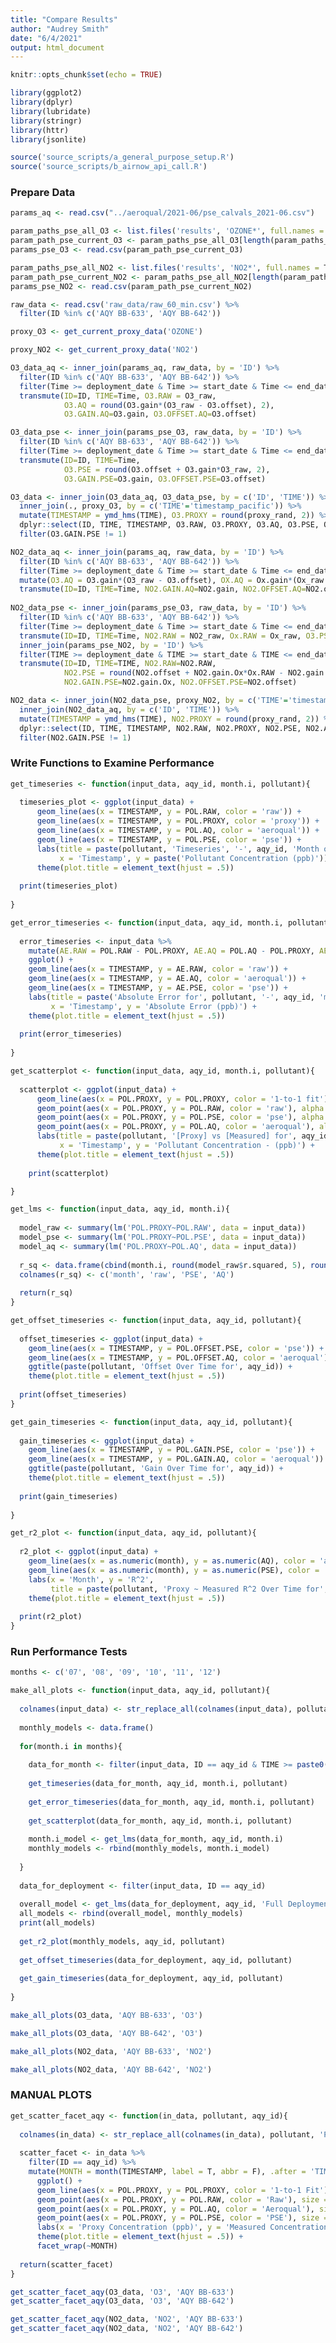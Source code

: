 ```yaml
---
title: "Compare Results"
author: "Audrey Smith"
date: "6/4/2021"
output: html_document
---
```


```r
knitr::opts_chunk$set(echo = TRUE)
```

```r
library(ggplot2)
library(dplyr)
library(lubridate)
library(stringr)
library(httr)
library(jsonlite)

source('source_scripts/a_general_purpose_setup.R')
source('source_scripts/b_airnow_api_call.R')
```

### Prepare Data
```r
params_aq <- read.csv("../aeroqual/2021-06/pse_calvals_2021-06.csv")

param_paths_pse_all_O3 <- list.files('results', 'OZONE*', full.names = T)
param_path_pse_current_O3 <- param_paths_pse_all_O3[length(param_paths_pse_all_O3)]
params_pse_O3 <- read.csv(param_path_pse_current_O3)

param_paths_pse_all_NO2 <- list.files('results', 'NO2*', full.names = T)
param_path_pse_current_NO2 <- param_paths_pse_all_NO2[length(param_paths_pse_all_NO2)]
params_pse_NO2 <- read.csv(param_path_pse_current_NO2)

raw_data <- read.csv('raw_data/raw_60_min.csv') %>%
  filter(ID %in% c('AQY BB-633', 'AQY BB-642'))
```

```r
proxy_O3 <- get_current_proxy_data('OZONE')

proxy_NO2 <- get_current_proxy_data('NO2')
```

```r
O3_data_aq <- inner_join(params_aq, raw_data, by = 'ID') %>%
  filter(ID %in% c('AQY BB-633', 'AQY BB-642')) %>%
  filter(Time >= deployment_date & Time >= start_date & Time <= end_date & Time < 2021) %>%
  transmute(ID=ID, TIME=Time, O3.RAW = O3_raw,
            O3.AQ = round(O3.gain*(O3_raw - O3.offset), 2),
            O3.GAIN.AQ=O3.gain, O3.OFFSET.AQ=O3.offset)

O3_data_pse <- inner_join(params_pse_O3, raw_data, by = 'ID') %>%
  filter(ID %in% c('AQY BB-633', 'AQY BB-642')) %>%
  filter(Time >= deployment_date & Time >= start_date & Time <= end_date & Time < 2021) %>%
  transmute(ID=ID, TIME=Time,
            O3.PSE = round(O3.offset + O3.gain*O3_raw, 2),
            O3.GAIN.PSE=O3.gain, O3.OFFSET.PSE=O3.offset)

O3_data <- inner_join(O3_data_aq, O3_data_pse, by = c('ID', 'TIME')) %>%
  inner_join(., proxy_O3, by = c('TIME'='timestamp_pacific')) %>%
  mutate(TIMESTAMP = ymd_hms(TIME), O3.PROXY = round(proxy_rand, 2)) %>%
  dplyr::select(ID, TIME, TIMESTAMP, O3.RAW, O3.PROXY, O3.AQ, O3.PSE, O3.GAIN.AQ, O3.GAIN.PSE, O3.OFFSET.AQ, O3.OFFSET.PSE) %>%
  filter(O3.GAIN.PSE != 1)
```

```r
NO2_data_aq <- inner_join(params_aq, raw_data, by = 'ID') %>%
  filter(ID %in% c('AQY BB-633', 'AQY BB-642')) %>%
  filter(Time >= deployment_date & Time >= start_date & Time <= end_date & Time < 2021) %>%
  mutate(O3.AQ = O3.gain*(O3_raw - O3.offset), OX.AQ = Ox.gain*(Ox_raw - Ox.offset), NO2.INT = OX.AQ-NO2.a.value*O3.AQ) %>%
  transmute(ID=ID, TIME=Time, NO2.GAIN.AQ=NO2.gain, NO2.OFFSET.AQ=NO2.offset, NO2.AQ = round(NO2.gain*(NO2.INT - NO2.offset), 2))
  
NO2_data_pse <- inner_join(params_pse_O3, raw_data, by = 'ID') %>%
  filter(ID %in% c('AQY BB-633', 'AQY BB-642')) %>%
  filter(Time >= deployment_date & Time >= start_date & Time <= end_date & Time < 2021) %>%
  transmute(ID=ID, TIME=Time, NO2.RAW = NO2_raw, Ox.RAW = Ox_raw, O3.PSE = round(O3.offset + O3.gain*O3_raw, 2)) %>%
  inner_join(params_pse_NO2, by = 'ID') %>%
  filter(TIME >= deployment_date & TIME >= start_date & TIME <= end_date & TIME < 2021) %>%
  transmute(ID=ID, TIME=TIME, NO2.RAW=NO2.RAW, 
            NO2.PSE = round(NO2.offset + NO2.gain.Ox*Ox.RAW - NO2.gain.O3*O3.PSE, 2),
            NO2.GAIN.PSE=NO2.gain.Ox, NO2.OFFSET.PSE=NO2.offset)

NO2_data <- inner_join(NO2_data_pse, proxy_NO2, by = c('TIME'='timestamp_pacific')) %>%
  inner_join(NO2_data_aq, by = c('ID', 'TIME')) %>%
  mutate(TIMESTAMP = ymd_hms(TIME), NO2.PROXY = round(proxy_rand, 2)) %>%
  dplyr::select(ID, TIME, TIMESTAMP, NO2.RAW, NO2.PROXY, NO2.PSE, NO2.AQ, NO2.GAIN.PSE, NO2.GAIN.AQ, NO2.OFFSET.PSE, NO2.OFFSET.AQ) %>%
  filter(NO2.GAIN.PSE != 1)
```

### Write Functions to Examine Performance
```r
get_timeseries <- function(input_data, aqy_id, month.i, pollutant){
  
  timeseries_plot <- ggplot(input_data) +
      geom_line(aes(x = TIMESTAMP, y = POL.RAW, color = 'raw')) +
      geom_line(aes(x = TIMESTAMP, y = POL.PROXY, color = 'proxy')) +
      geom_line(aes(x = TIMESTAMP, y = POL.AQ, color = 'aeroqual')) +
      geom_line(aes(x = TIMESTAMP, y = POL.PSE, color = 'pse')) +
      labs(title = paste(pollutant, 'Timeseries', '-', aqy_id, 'Month of', month.i), 
           x = 'Timestamp', y = paste('Pollutant Concentration (ppb)')) +
      theme(plot.title = element_text(hjust = .5))
  
  print(timeseries_plot)
  
}
```

```r
get_error_timeseries <- function(input_data, aqy_id, month.i, pollutant){
  
  error_timeseries <- input_data %>%
    mutate(AE.RAW = POL.RAW - POL.PROXY, AE.AQ = POL.AQ - POL.PROXY, AE.PSE = POL.PSE - POL.PROXY) %>%
    ggplot() +
    geom_line(aes(x = TIMESTAMP, y = AE.RAW, color = 'raw')) +
    geom_line(aes(x = TIMESTAMP, y = AE.AQ, color = 'aeroqual')) +
    geom_line(aes(x = TIMESTAMP, y = AE.PSE, color = 'pse')) +
    labs(title = paste('Absolute Error for', pollutant, '-', aqy_id, 'month of', month.i), 
         x = 'Timestamp', y = 'Absolute Error (ppb)') +
    theme(plot.title = element_text(hjust = .5))
  
  print(error_timeseries)
  
}
```

```r
get_scatterplot <- function(input_data, aqy_id, month.i, pollutant){
  
  scatterplot <- ggplot(input_data) +
      geom_line(aes(x = POL.PROXY, y = POL.PROXY, color = '1-to-1 fit')) +
      geom_point(aes(x = POL.PROXY, y = POL.RAW, color = 'raw'), alpha = .5) +
      geom_point(aes(x = POL.PROXY, y = POL.PSE, color = 'pse'), alpha = .5) +
      geom_point(aes(x = POL.PROXY, y = POL.AQ, color = 'aeroqual'), alpha = .5) +
      labs(title = paste(pollutant, '[Proxy] vs [Measured] for', aqy_id, 'month of', month.i), 
           x = 'Timestamp', y = 'Pollutant Concentration - (ppb)') +
      theme(plot.title = element_text(hjust = .5))
      
    print(scatterplot)

}
```

```r
get_lms <- function(input_data, aqy_id, month.i){
  
  model_raw <- summary(lm('POL.PROXY~POL.RAW', data = input_data))
  model_pse <- summary(lm('POL.PROXY~POL.PSE', data = input_data))
  model_aq <- summary(lm('POL.PROXY~POL.AQ', data = input_data))
  
  r_sq <- data.frame(cbind(month.i, round(model_raw$r.squared, 5), round(model_pse$r.squared, 5), round(model_aq$r.squared, 5)))
  colnames(r_sq) <- c('month', 'raw', 'PSE', 'AQ')
  
  return(r_sq)
}
```

```r
get_offset_timeseries <- function(input_data, aqy_id, pollutant){
  
  offset_timeseries <- ggplot(input_data) +
    geom_line(aes(x = TIMESTAMP, y = POL.OFFSET.PSE, color = 'pse')) +
    geom_line(aes(x = TIMESTAMP, y = POL.OFFSET.AQ, color = 'aeroqual'))  +
    ggtitle(paste(pollutant, 'Offset Over Time for', aqy_id)) +
    theme(plot.title = element_text(hjust = .5))
  
  print(offset_timeseries)
}
```

```r
get_gain_timeseries <- function(input_data, aqy_id, pollutant){
  
  gain_timeseries <- ggplot(input_data) +
    geom_line(aes(x = TIMESTAMP, y = POL.GAIN.PSE, color = 'pse')) +
    geom_line(aes(x = TIMESTAMP, y = POL.GAIN.AQ, color = 'aeroqual')) +
    ggtitle(paste(pollutant, 'Gain Over Time for', aqy_id)) +
    theme(plot.title = element_text(hjust = .5))
  
  print(gain_timeseries)
  
}
```

```r
get_r2_plot <- function(input_data, aqy_id, pollutant){
  
  r2_plot <- ggplot(input_data) +
    geom_line(aes(x = as.numeric(month), y = as.numeric(AQ), color = 'aeroqual')) +
    geom_line(aes(x = as.numeric(month), y = as.numeric(PSE), color = 'pse')) +
    labs(x = 'Month', y = 'R^2', 
         title = paste(pollutant, 'Proxy ~ Measured R^2 Over Time for', aqy_id))  +
    theme(plot.title = element_text(hjust = .5))
  
  print(r2_plot)
}
```

### Run Performance Tests
```r
months <- c('07', '08', '09', '10', '11', '12')
```

```r
make_all_plots <- function(input_data, aqy_id, pollutant){
  
  colnames(input_data) <- str_replace_all(colnames(input_data), pollutant, 'POL')
  
  monthly_models <- data.frame()
  
  for(month.i in months){
    
    data_for_month <- filter(input_data, ID == aqy_id & TIME >= paste0('2020-', month.i, '-01 00:00:00') & TIME <= paste0('2020-', month.i, '-31 23:59:59'))
    
    get_timeseries(data_for_month, aqy_id, month.i, pollutant)
    
    get_error_timeseries(data_for_month, aqy_id, month.i, pollutant)
    
    get_scatterplot(data_for_month, aqy_id, month.i, pollutant)
    
    month.i_model <- get_lms(data_for_month, aqy_id, month.i)
    monthly_models <- rbind(monthly_models, month.i_model)
    
  }
  
  data_for_deployment <- filter(input_data, ID == aqy_id)
  
  overall_model <- get_lms(data_for_deployment, aqy_id, 'Full Deployment')
  all_models <- rbind(overall_model, monthly_models)
  print(all_models)
  
  get_r2_plot(monthly_models, aqy_id, pollutant)
  
  get_offset_timeseries(data_for_deployment, aqy_id, pollutant)
  
  get_gain_timeseries(data_for_deployment, aqy_id, pollutant)
  
}
```

```r
make_all_plots(O3_data, 'AQY BB-633', 'O3')
```

```r
make_all_plots(O3_data, 'AQY BB-642', 'O3')
```

```r
make_all_plots(NO2_data, 'AQY BB-633', 'NO2')
```

```r
make_all_plots(NO2_data, 'AQY BB-642', 'NO2')
```


### MANUAL PLOTS
```r
get_scatter_facet_aqy <- function(in_data, pollutant, aqy_id){
  
  colnames(in_data) <- str_replace_all(colnames(in_data), pollutant, 'POL')
  
  scatter_facet <- in_data %>%
    filter(ID == aqy_id) %>%
    mutate(MONTH = month(TIMESTAMP, label = T, abbr = F), .after = 'TIMESTAMP') %>%
      ggplot() + 
      geom_line(aes(x = POL.PROXY, y = POL.PROXY, color = '1-to-1 Fit')) +
      geom_point(aes(x = POL.PROXY, y = POL.RAW, color = 'Raw'), size = .5, alpha = .5) +
      geom_point(aes(x = POL.PROXY, y = POL.AQ, color = 'Aeroqual'), size = .5, alpha = .5) +
      geom_point(aes(x = POL.PROXY, y = POL.PSE, color = 'PSE'), size = .5, alpha = .5) +
      labs(x = 'Proxy Concentration (ppb)', y = 'Measured Concentration (ppb)', title = paste('Calibrated', pollutant, '& Proxy Values - ', aqy_id)) +
      theme(plot.title = element_text(hjust = .5)) +
      facet_wrap(~MONTH)
  
  return(scatter_facet)
}

get_scatter_facet_aqy(O3_data, 'O3', 'AQY BB-633')
get_scatter_facet_aqy(O3_data, 'O3', 'AQY BB-642')

get_scatter_facet_aqy(NO2_data, 'NO2', 'AQY BB-633')
get_scatter_facet_aqy(NO2_data, 'NO2', 'AQY BB-642')
```

```r

```
























